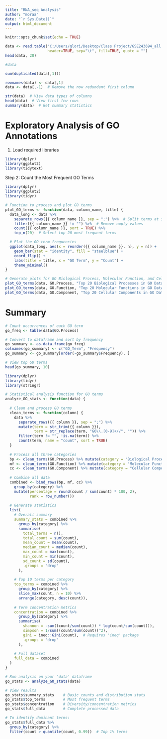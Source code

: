 ---
title: "RNA_seq Analysis"
author: "moraa"
date: "`r Sys.Date()`"
output: html_document
---

```{r setup, include=FALSE}
knitr::opts_chunk$set(echo = TRUE)
```

```{r}
data <- read.table("C:/Users/glori/Desktop/Class Project/GSE243694_all.genes.group.expression.annot.txt",
                   header=TRUE, sep="\t", fill=TRUE, quote = "")
head(data, 20)
```

```{r}
#data
```

```{r}
sum(duplicated(data[,1]))
```

```{r}
rownames(data) <- data[,1]
data <- data[,-1]  # Remove the now redundant first column
```

```{r}
str(data)  # View data types of columns  
head(data)  # View first few rows  
summary(data)  # Get summary statistics  
```

# **Exploratory Analysis of GO Annotations**

1. Load required libraries

```{r}
library(dplyr)
library(ggplot2)
library(tidytext)
```

Step 2: Count the Most Frequent GO Terms

```{r}
library(dplyr)
library(ggplot2)
library(tidyr)

# Function to process and plot GO terms
plot_GO_terms <- function(data, column_name, title) {
  data_long <- data %>%
    separate_rows({{ column_name }}, sep = ";") %>%  # Split terms at semicolons
    filter({{ column_name }} != "") %>%  # Remove empty values
    count({{ column_name }}, sort = TRUE) %>%
    top_n(20)  # Select top 20 most frequent terms

  # Plot the GO term frequencies
  ggplot(data_long, aes(x = reorder({{ column_name }}, n), y = n)) +
    geom_bar(stat = "identity", fill = "steelblue") +
    coord_flip() +
    labs(title = title, x = "GO Term", y = "Count") +
    theme_minimal()
}

# Generate plots for GO Biological Process, Molecular Function, and Cellular Component
plot_GO_terms(data, GO.Process, "Top 20 Biological Processes in GO Data")
plot_GO_terms(data, GO.Function, "Top 20 Molecular Functions in GO Data")
plot_GO_terms(data, GO.Component, "Top 20 Cellular Components in GO Data")

```

# Summary
```{r}
# Count occurrences of each GO term
go_freq <- table(data$GO.Process)

# Convert to dataframe and sort by frequency
go_summary <- as.data.frame(go_freq)
colnames(go_summary) <- c("GO_Term", "Frequency")
go_summary <- go_summary[order(-go_summary$Frequency), ]

# View top GO terms
head(go_summary, 10)
```

```{r}
library(dplyr)
library(tidyr)
library(stringr)

# Statistical analysis function for GO terms
analyze_GO_stats <- function(data) {
  
  # Clean and process GO terms
  clean_terms <- function(column) {
    data %>%
      separate_rows({{ column }}, sep = ";") %>%
      mutate(term = str_trim({{ column }}),
             term = str_replace(term, "GO\\.[0-9]+//", "")) %>%
      filter(term != "", !is.na(term)) %>%
      count(term, name = "count", sort = TRUE)
  }
  
  # Process all three categories
  bp <- clean_terms(GO.Process) %>% mutate(category = "Biological Process")
  mf <- clean_terms(GO.Function) %>% mutate(category = "Molecular Function")
  cc <- clean_terms(GO.Component) %>% mutate(category = "Cellular Component")
  
  # Combine all data
  combined <- bind_rows(bp, mf, cc) %>%
    group_by(category) %>%
    mutate(percentage = round(count / sum(count) * 100, 2),
           rank = row_number())
  
  # Generate statistics
  list(
    # Overall summary
    summary_stats = combined %>%
      group_by(category) %>%
      summarise(
        total_terms = n(),
        total_count = sum(count),
        mean_count = mean(count),
        median_count = median(count),
        max_count = max(count),
        min_count = min(count),
        sd_count = sd(count),
        .groups = "drop"
      ),
    
    # Top 10 terms per category
    top_terms = combined %>%
      group_by(category) %>%
      slice_max(count, n = 10) %>%
      arrange(category, desc(count)),
    
    # Term concentration metrics
    concentration = combined %>%
      group_by(category) %>%
      summarise(
        shannon = -sum((count/sum(count)) * log(count/sum(count))),
        simpson = 1/sum((count/sum(count))^2),
        gini = ineq::Gini(count),  # Requires 'ineq' package
        .groups = "drop"
      ),
    
    # Full dataset
    full_data = combined
  )
}

# Run analysis on your 'data' dataframe
go_stats <- analyze_GO_stats(data)

# View results
go_stats$summary_stats    # Basic counts and distribution stats
go_stats$top_terms        # Most frequent terms
go_stats$concentration    # Diversity/concentration metrics
go_stats$full_data        # Complete processed data
```

```{r}
# To identify dominant terms:
go_stats$full_data %>% 
  group_by(category) %>% 
  filter(count > quantile(count, 0.99))  # Top 1% terms
```
